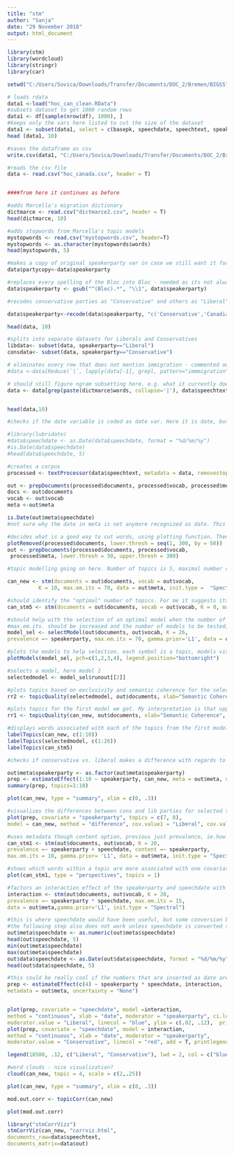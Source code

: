 ---
title: "stm"
author: "Sanja"
date: "29 November 2018"
output: html_document
---


```{r}
library(stm)
library(wordcloud)
library(stringr)
library(car)
```

```{r}
setwd("C:/Users/Sovica/Downloads/Transfer/Documents/DOC_2/Bremen/BIGSS")

# loads rdata 
data1 <-load("hoc_can_clean.RData")
#subsets dataset to get 1000 random rows
data1 <- df[sample(nrow(df), 1000), ]
#keeps only the vars here listed to cut the size of the dataset
data1 <- subset(data1, select = c(basepk, speechdate, speechtext, speakerparty, speakername))
head (data1, 10)

#saves the dataframe as csv
write.csv(data1, "C:/Users/Sovica/Downloads/Transfer/Documents/DOC_2/Bremen/BIGSS/hoc_canada.csv")

#reads the csv file
data <- read.csv("hoc_canada.csv", header = T)


####from here it continues as before

#adds Marcella's migration dictionary
dictmarce <- read.csv("dictmarce2.csv", header = T)
head(dictmarce, 10)

#adds stopwords from Marcella's topic models
mystopwords <- read.csv("mystopwords.csv", header=T)
mystopwords <- as.character(mystopwords$words)
head(mystopwords, 5)

```

```{r}
#makes a copy of original speakerparty var in case we still want it for something
data$partycopy<-data$speakerparty

#replaces every spelling of the Bloc into Bloc - needed as its not always the same version of Quebec Block spelling
data$speakerparty <- gsub("^(Bloc).*", "\\1", data$speakerparty)

#recodes conservative parties as "Conservative" and others as "Liberal", see Ty's guide on Can parties

data$speakerparty<-recode(data$speakerparty, "c('Conservative','Canadian Alliance','Progressive Conservative', 'Reform')='Conservative'; c('Liberal','Bloc','New Democratic Party')='Liberal'")

head(data, 10)
```

```{r}
#splits into separate datasets for Liberals and Conservatives
libdata<- subset(data, speakerparty=="Liberal")
consdata<- subset(data, speakerparty=="Conservative")
```

```{r}
# eliminates every row that does not mention immigration - commented out as the version bellow does that for the whole Marcella's dictionary
#data <-data[Reduce(`|`, lapply(data[-1], grepl, pattern="immmigration")),]

# should still figure ngram subsetting here. e.g. what it currently does is simply take all the rows that have any of the strings from dictmarce, including "act" which is obviously not ideal.
data <- data[grep(paste(dictmarce$words, collapse='|'), data$speechtext, ignore.case=TRUE),]


head(data,10)
```

```{r}
#checks if the date variable is coded as date var. Here it is date, but later after processing into corpus not anymore a date, which screws up plotting.

#library(lubridate)
#data$speechdate <- as.Date(data$speechdate, format = "%d/%m/%y")
#is.Date(data$speechdate)
#head(data$speechdate, 5)
```

```{r}
#creates a corpus
processed <- textProcessor(data$speechtext, metadata = data, removestopwords = TRUE, customstopwords = mystopwords)

out <- prepDocuments(processed$documents, processed$vocab, processed$meta)
docs <- out$documents
vocab <- out$vocab
meta <-out$meta

is.Date(out$meta$speechdate)
#not sure why the date in meta is not anymore recognized as date. This screws up the plotting later
```



```{r}
#decides what is a good way to cut words, using plotting function. Then cuts it accordingly
plotRemoved(processed$documents, lower.thresh = seq(1, 300, by = 50))
out <- prepDocuments(processed$documents, processed$vocab,
 processed$meta, lower.thresh = 50, upper.thresh = 300)
```


```{r}
#topic modelling going on here. Number of topics is 5, maximal number of iteration is 70, used method is spectral as according to the guidelines it provides "optimal results". Gamma prios is L1 as with such a small number of iterations the model would have otherwise not converged. Can be removed if the n. of iterations is increased to allow model to converge. We identify the covariate we are interested in under prevalence.

can_new <- stm(documents = out$documents, vocab = out$vocab,
          K = 10, max.em.its = 70, data = out$meta, init.type =  "Spectral", gamma.prior='L1', prevalence =~ speakerparty)
```


```{r}
#should identify the "optimal" number of topics. For me it suggests its 32
can_stm5 <- stm(documents = out$documents, vocab = out$vocab, K = 0, max.em.its = 70, data = out$meta, init.type = "Spectral", prevalence =~ speakerparty)
```


```{r}
#should help with the selection of an optimal model when the number of topcs is fixed
#max.em.its. should be increased and the number of models to be tested, with this set up there is no convergence, but otherwise it takes a long time to run it..
model_sel <- selectModel(out$documents, out$vocab, K = 26,
prevalence =~ speakerparty, max.em.its = 70, gamma.prior='L1', data = out$meta, runs = 10, seed = 8458159)
```


```{r}
#plots the models to help selection. each symbol is a topic, models visualised under pch
plotModels(model_sel, pch=c(1,2,3,4), legend.position="bottomright")
```

```{r}
#selects a model, here model 2
selectedmodel <- model_sel$runout[[2]]

#plots topics based on exclusivity and semantic coherence for the selected model
rr2 <- topicQuality(selectedmodel, out$documents, xlab="Semantic Coherence", ylab="Exclusivity", labels=1:ncol(selectedmodel$theta), M=10)

```


```{r}
#plots topics for the first model we got. My interpretation is that upper right corner topics would be "better", but it also depends on the scale
rr1 <- topicQuality(can_new, out$documents, xlab="Semantic Coherence", ylab="Exclusivity", labels=1:ncol(can_new$theta), M=10)
```




```{r}
#displays words associated with each of the topics from the first model
labelTopics(can_new, c(1:10))
labelTopics(selectedmodel, c(1:26))
labelTopics(can_stm5)
```



```{r}
#checks if conservative vs. liberal makes a difference with regards to influence on the topics

out$meta$speakerparty <- as.factor(out$meta$speakerparty)
prep <- estimateEffect(1:10 ~ speakerparty, can_new, meta = out$meta, uncertainty = "Global")
summary(prep, topics=1:10)
```


```{r}
plot(can_new, type = "summary", xlim = c(0, .3))
```

```{r}
#visualizes the differences between cons and lib parties for selected topics. here topics 7 and 8 which were then named accordingly
plot(prep, covariate = "speakerparty", topics = c(7, 8),
model = can_new, method = "difference", cov.value1 = "Liberal", cov.value2 = "Conservative", main = "Effect of Liberal vs. Conservative", xlim = c(-.1, .1), labeltype = "custom", custom.labels = c('nationa and community', 'industry'))
```



```{r}
#uses metadata though content option, previous just prevalence, ie.how a particular topic is discussed and not merely frequency of the words in a topic as in prevalence (see pg 9 in stm vignette)
can_stm1 <- stm(out$documents, out$vocab, K = 20,
prevalence =~ speakerparty + speechdate, content =~ speakerparty,
max.em.its = 10, gamma.prior= 'L1', data = out$meta, init.type = "Spectral")
```




```{r}
#shows which words within a topic are more associated with one covariate value versus another. 
plot(can_stm1, type = "perspectives", topics = 1)
```

```{r}
#factors an interaction effect of the speakerparty and speechdate with regards to the frequency of the used words
interaction <- stm(out$documents, out$vocab, K = 20,
prevalence =~ speakerparty * speechdate, max.em.its = 15,
data = out$meta,gamma.prior='L1', init.type = "Spectral")
```

```{r}
#this is where speechdate would have been useful, but some conversion between date is happening that I dont know how to correct
#the following step also does not work unless speechdate is converted to numerical
out$meta$speechdate <- as.numeric(out$meta$speechdate)
head(out$speechdate, 5)
min(out$meta$speechdate)
max(out$meta$speechdate)
out$data$speechdate <- as.Date(out$data$speechdate, format = "%d/%m/%y")
head(out$data$speechdate, 5)
```

```{r}
#this could be really cool if the numbers that are inserted as date are not completely bogus. 
prep <- estimateEffect(c(4) ~ speakerparty * speechdate, interaction,
metadata = out$meta, uncertainty = "None")


plot(prep, covariate = "speechdate", model =interaction,
method = "continuous", xlab = "date", moderator = "speakerparty", ci.level = 0.95,
moderator.value = "Liberal", linecol = "blue", ylim = c(.02, .12),  printlegend = F)
plot(prep, covariate = "speechdate", model = interaction,
method = "continuous", xlab = "date", moderator = "speakerparty",
moderator.value = "Conservative", linecol = "red", add = T, printlegend = F)

legend(18500, .12, c("Liberal", "Conservative"), lwd = 2, col = c("blue", "red"))
```
```{r}
#word clouds - nice visualization?
cloud(can_new, topic = 4, scale = c(2,.25))
```
```{r}
plot(can_new, type = "summary", xlim = c(0, .3))
```
```{r}
mod.out.corr <- topicCorr(can_new)
```

```{r}

plot(mod.out.corr)

```
```{r}
library("stmCorrVizz")
stmCorrViz(can_new, "corrviz.html",
documents_raw=data$speechtext,
documents_matrix=data$out)
```

